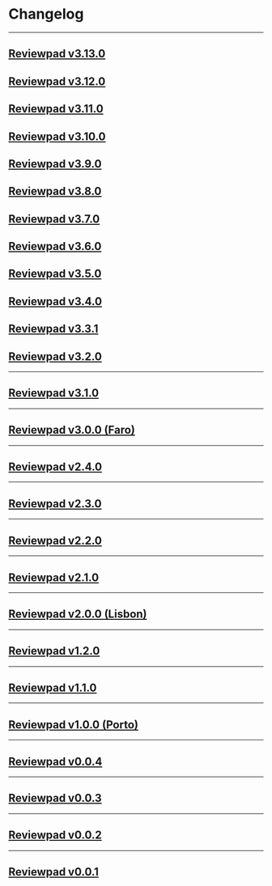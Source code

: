 
# Changelog

---

## [Reviewpad v3.13.0](changelog/reviewpad-v3130-faro-edition)

<Reviewpadv3130 />

## [Reviewpad v3.12.0](changelog/reviewpad-v3120-faro-edition)

<Reviewpadv3120 />

## [Reviewpad v3.11.0](changelog/reviewpad-v3110-faro-edition)

<Reviewpadv3110 />

## [Reviewpad v3.10.0](changelog/reviewpad-v3100-faro-edition)

<Reviewpadv3100 />

## [Reviewpad v3.9.0](changelog/reviewpad-v390-faro-edition)

<Reviewpadv390 />

## [Reviewpad v3.8.0](changelog/reviewpad-v380-faro-edition)

<Reviewpadv380 />

## [Reviewpad v3.7.0](changelog/reviewpad-v370-faro-edition)

<Reviewpadv370 />

## [Reviewpad v3.6.0](changelog/reviewpad-v360-faro-edition)

<Reviewpadv360 />

## [Reviewpad v3.5.0](changelog/reviewpad-v350-faro-edition)

<Reviewpadv350 />

## [Reviewpad v3.4.0](changelog/reviewpad-v340-faro-edition)

<Reviewpadv340 />

## [Reviewpad v3.3.1](changelog/reviewpad-v331-faro-edition)

<Reviewpadv331 />

## [Reviewpad v3.2.0](changelog/reviewpad-v320-faro-edition)

<Reviewpadv320 />

---

## [Reviewpad v3.1.0](changelog/reviewpad-v310-faro-edition)

<Reviewpadv310 />

---

## [Reviewpad v3.0.0 (Faro)](changelog/reviewpad-v300-faro-edition)

<Reviewpadv300 />

---

## [Reviewpad v2.4.0](changelog/reviewpad-v240-lisbon-edition)

<Reviewpadv240 />

---

## [Reviewpad v2.3.0](changelog/reviewpad-v230-lisbon-edition)

<Reviewpadv230 />

---

## [Reviewpad v2.2.0](changelog/reviewpad-v220-lisbon-edition)

<Reviewpadv220 />

---

## [Reviewpad v2.1.0](changelog/reviewpad-v210-lisbon-edition)

<Reviewpadv210 />

---

## [Reviewpad v2.0.0 (Lisbon)](changelog/reviewpad-v200-lisbon-edition)

<Reviewpadv200 />

---

## [Reviewpad v1.2.0](changelog/reviewpad-v120-porto-edition)

<Reviewpadv120 />

---

## [Reviewpad v1.1.0](changelog/reviewpad-v110-porto-edition)

<Reviewpadv110 />

---

## [Reviewpad v1.0.0 (Porto)](changelog/reviewpad-v100)

<Reviewpadv100 />

---

## [Reviewpad v0.0.4](changelog/reviewpad-v004)

<Reviewpadv004 />

---

## [Reviewpad v0.0.3](changelog/reviewpad-v003)

<Reviewpadv003 />

---

## [Reviewpad v0.0.2](changelog/reviewpad-v002)

<Reviewpadv002 />

---

## [Reviewpad v0.0.1](changelog/reviewpad-v001)

<Reviewpadv001 />

